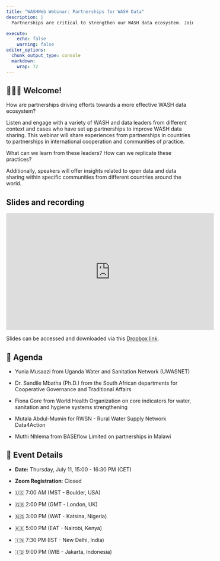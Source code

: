 ```yaml
---
title: "WASHWeb Webinar: Partnerships for WASH Data"
description: |
  Partnerships are critical to strengthen our WASH data ecosystem. Join our next webinar on July 11 to to connect, participate, and learn from leaders in collaboration and partnerships!

execute:
    echo: false
    warning: false
editor_options: 
  chunk_output_type: console
  markdown: 
    wrap: 72
---
```


## 🙋🏻‍♀️ Welcome!

How are partnerships driving efforts towards a more effective WASH data
ecosystem?

Listen and engage with a variety of WASH and data leaders from different
context and cases who have set up partnerships to improve WASH data
sharing. This webinar will share experiences from partnerships in
countries to partnerships in international cooperation and communities
of practice.

What can we learn from these leaders? How can we replicate these
practices?

Additionally, speakers will offer insights related to open data and data
sharing within specific communities from different countries around the
world.

## Slides and recording

<iframe width="560" height="315" src="https://www.youtube.com/embed/WaBXQ4YfGJM?si=dqvXMTaJMvkg-XbU" title="YouTube video player" frameborder="0" allow="accelerometer; autoplay; clipboard-write; encrypted-media; gyroscope; picture-in-picture; web-share" referrerpolicy="strict-origin-when-cross-origin" allowfullscreen>

</iframe>

Slides can be accessed and downloaded via this [Dropbox
link](https://www.dropbox.com/scl/fi/9sph4p033yj09yqkflbzd/Partnerships_Webinar_Slides.pdf?rlkey=hvuq736n8la3uvwpxd5g84uki&st=ouv60dkd&dl=0).

## 📝 Agenda

-   Yunia Musaazi from Uganda Water and Sanitation Network (UWASNET)

-   Dr. Sandile Mbatha (Ph.D.) from the South African departments for
    Cooperative Governance and Traditional Affairs

-   Fiona Gore from World Health Organization on core indicators for
    water, sanitation and hygiene systems strengthening

-   Mutala Abdul-Mumin for RWSN - Rural Water Supply Network Data4Action

-   Muthi Nhlema from BASEflow Limited on partnerships in Malawi

## 📆 Event Details

-   **Date:** Thursday, July 11, 15:00 - 16:30 PM (CET)

-   **Zoom Registration**: Closed

-   🇺🇸 7:00 AM (MST - Boulder, USA)

-   🇬🇧 2:00 PM (GMT - London, UK)

-   🇳🇬 3:00 PM (WAT - Katsina, Nigeria)

-   🇰🇪 5:00 PM (EAT - Nairobi, Kenya)

-   🇮🇳 7:30 PM (IST - New Delhi, India)

-   🇮🇩 9:00 PM (WIB - Jakarta, Indonesia)
